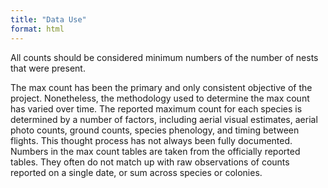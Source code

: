 ```yaml
---
title: "Data Use"
format: html
---
```


All counts should be considered minimum numbers of the number of nests that were present.

The max count has been the primary and only consistent objective of the project. Nonetheless, the methodology used to determine the max count has varied over time. The reported maximum count for each species is determined by a number of factors, including aerial visual estimates, aerial photo counts, ground counts, species phenology, and timing between flights. This thought process has not always been fully documented. Numbers in the max count tables are taken from the officially reported tables. They often do not match up with raw observations of counts reported on a single date, or sum across species or colonies.